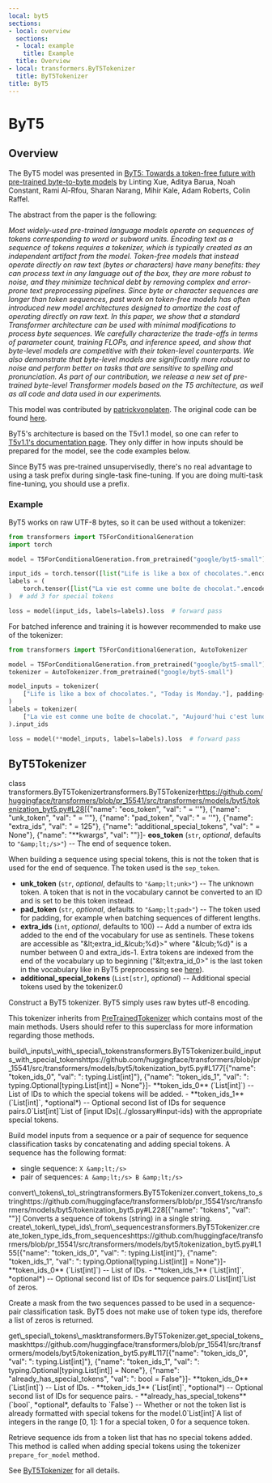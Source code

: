 ```yaml
---
local: byt5
sections:
- local: overview
  sections:
  - local: example
    title: Example
  title: Overview
- local: transformers.ByT5Tokenizer
  title: ByT5Tokenizer
title: ByT5
---
```

<script>
</script>
<!--Copyright 2021 The HuggingFace Team. All rights reserved.

Licensed under the Apache License, Version 2.0 (the "License"); you may not use this file except in compliance with
the License. You may obtain a copy of the License at

http://www.apache.org/licenses/LICENSE-2.0

Unless required by applicable law or agreed to in writing, software distributed under the License is distributed on
an "AS IS" BASIS, WITHOUT WARRANTIES OR CONDITIONS OF ANY KIND, either express or implied. See the License for the
specific language governing permissions and limitations under the License.
-->

<h1 id="byt5">ByT5</h1>

<h2 id="overview">Overview</h2>

The ByT5 model was presented in [ByT5: Towards a token-free future with pre-trained byte-to-byte models](https://arxiv.org/abs/2105.13626) by Linting Xue, Aditya Barua, Noah Constant, Rami Al-Rfou, Sharan Narang, Mihir
Kale, Adam Roberts, Colin Raffel.

The abstract from the paper is the following:

*Most widely-used pre-trained language models operate on sequences of tokens corresponding to word or subword units.
Encoding text as a sequence of tokens requires a tokenizer, which is typically created as an independent artifact from
the model. Token-free models that instead operate directly on raw text (bytes or characters) have many benefits: they
can process text in any language out of the box, they are more robust to noise, and they minimize technical debt by
removing complex and error-prone text preprocessing pipelines. Since byte or character sequences are longer than token
sequences, past work on token-free models has often introduced new model architectures designed to amortize the cost of
operating directly on raw text. In this paper, we show that a standard Transformer architecture can be used with
minimal modifications to process byte sequences. We carefully characterize the trade-offs in terms of parameter count,
training FLOPs, and inference speed, and show that byte-level models are competitive with their token-level
counterparts. We also demonstrate that byte-level models are significantly more robust to noise and perform better on
tasks that are sensitive to spelling and pronunciation. As part of our contribution, we release a new set of
pre-trained byte-level Transformer models based on the T5 architecture, as well as all code and data used in our
experiments.*

This model was contributed by [patrickvonplaten](https://huggingface.co/patrickvonplaten). The original code can be
found [here](https://github.com/google-research/byt5).

ByT5's architecture is based on the T5v1.1 model, so one can refer to [T5v1.1's documentation page](t5v1.1). They
only differ in how inputs should be prepared for the model, see the code examples below.

Since ByT5 was pre-trained unsupervisedly, there's no real advantage to using a task prefix during single-task
fine-tuning. If you are doing multi-task fine-tuning, you should use a prefix.


<h3 id="example">Example</h3>

ByT5 works on raw UTF-8 bytes, so it can be used without a tokenizer:

```python
from transformers import T5ForConditionalGeneration
import torch

model = T5ForConditionalGeneration.from_pretrained("google/byt5-small")

input_ids = torch.tensor([list("Life is like a box of chocolates.".encode("utf-8"))]) + 3  # add 3 for special tokens
labels = (
    torch.tensor([list("La vie est comme une boîte de chocolat.".encode("utf-8"))]) + 3
)  # add 3 for special tokens

loss = model(input_ids, labels=labels).loss  # forward pass
```

For batched inference and training it is however recommended to make use of the tokenizer:

```python
from transformers import T5ForConditionalGeneration, AutoTokenizer

model = T5ForConditionalGeneration.from_pretrained("google/byt5-small")
tokenizer = AutoTokenizer.from_pretrained("google/byt5-small")

model_inputs = tokenizer(
    ["Life is like a box of chocolates.", "Today is Monday."], padding="longest", return_tensors="pt"
)
labels = tokenizer(
    ["La vie est comme une boîte de chocolat.", "Aujourd'hui c'est lundi."], padding="longest", return_tensors="pt"
).input_ids

loss = model(**model_inputs, labels=labels).loss  # forward pass
```

<h2 id="transformers.ByT5Tokenizer">ByT5Tokenizer</h2>

<div class="docstring">

<docstring><name>class transformers.ByT5Tokenizer</name><anchor>transformers.ByT5Tokenizer</anchor><source>https://github.com/huggingface/transformers/blob/pr_15541/src/transformers/models/byt5/tokenization_byt5.py#L28</source><parameters>[{"name": "eos_token", "val": " = '</s>'"}, {"name": "unk_token", "val": " = '<unk>'"}, {"name": "pad_token", "val": " = '<pad>'"}, {"name": "extra_ids", "val": " = 125"}, {"name": "additional_special_tokens", "val": " = None"}, {"name": "**kwargs", "val": ""}]</parameters><paramsdesc>- **eos_token** (`str`, *optional*, defaults to `"&amp;lt;/s>"`) --
  The end of sequence token.

  <Tip>

  When building a sequence using special tokens, this is not the token that is used for the end of sequence.
  The token used is the `sep_token`.

  </Tip>

- **unk_token** (`str`, *optional*, defaults to `"&amp;lt;unk>"`) --
  The unknown token. A token that is not in the vocabulary cannot be converted to an ID and is set to be this
  token instead.
- **pad_token** (`str`, *optional*, defaults to `"&amp;lt;pad>"`) --
  The token used for padding, for example when batching sequences of different lengths.
- **extra_ids** (`int`, *optional*, defaults to 100) --
  Add a number of extra ids added to the end of the vocabulary for use as sentinels. These tokens are
  accessible as "&amp;lt;extra_id_&amp;lcub;%d}>" where "&amp;lcub;%d}" is a number between 0 and extra_ids-1. Extra tokens are
  indexed from the end of the vocabulary up to beginning ("&amp;lt;extra_id_0>" is the last token in the vocabulary
  like in ByT5 preprocessing see
  [here](https://github.com/google-research/text-to-text-transfer-transformer/blob/9fd7b14a769417be33bc6c850f9598764913c833/t5/data/preprocessors.py#L2117)).
- **additional_special_tokens** (`List[str]`, *optional*) --
  Additional special tokens used by the tokenizer.</paramsdesc><paramgroups>0</paramgroups></docstring>

Construct a ByT5 tokenizer. ByT5 simply uses raw bytes utf-8 encoding.

This tokenizer inherits from [PreTrainedTokenizer](/docs/transformers/pr_15541/en/main_classes/tokenizer#transformers.PreTrainedTokenizer) which contains most of the main methods. Users should refer to
this superclass for more information regarding those methods.





<div class="docstring">
<docstring><name>build\_inputs\_with\_special\_tokens</name><anchor>transformers.ByT5Tokenizer.build_inputs_with_special_tokens</anchor><source>https://github.com/huggingface/transformers/blob/pr_15541/src/transformers/models/byt5/tokenization_byt5.py#L177</source><parameters>[{"name": "token_ids_0", "val": ": typing.List[int]"}, {"name": "token_ids_1", "val": ": typing.Optional[typing.List[int]] = None"}]</parameters><paramsdesc>- **token_ids_0** (`List[int]`) --
  List of IDs to which the special tokens will be added.
- **token_ids_1** (`List[int]`, *optional*) --
  Optional second list of IDs for sequence pairs.</paramsdesc><paramgroups>0</paramgroups><rettype>`List[int]`</rettype><retdesc>List of [input IDs](../glossary#input-ids) with the appropriate special tokens.</retdesc></docstring>

Build model inputs from a sequence or a pair of sequence for sequence classification tasks by concatenating and
adding special tokens. A sequence has the following format:

- single sequence: `X &amp;lt;/s>`
- pair of sequences: `A &amp;lt;/s> B &amp;lt;/s>`








</div>
<div class="docstring">
<docstring><name>convert\_tokens\_to\_string</name><anchor>transformers.ByT5Tokenizer.convert_tokens_to_string</anchor><source>https://github.com/huggingface/transformers/blob/pr_15541/src/transformers/models/byt5/tokenization_byt5.py#L228</source><parameters>[{"name": "tokens", "val": ""}]</parameters></docstring>
Converts a sequence of tokens (string) in a single string.

</div>
<div class="docstring">
<docstring><name>create\_token\_type\_ids\_from\_sequences</name><anchor>transformers.ByT5Tokenizer.create_token_type_ids_from_sequences</anchor><source>https://github.com/huggingface/transformers/blob/pr_15541/src/transformers/models/byt5/tokenization_byt5.py#L155</source><parameters>[{"name": "token_ids_0", "val": ": typing.List[int]"}, {"name": "token_ids_1", "val": ": typing.Optional[typing.List[int]] = None"}]</parameters><paramsdesc>- **token_ids_0** (`List[int]`) --
  List of IDs.
- **token_ids_1** (`List[int]`, *optional*) --
  Optional second list of IDs for sequence pairs.</paramsdesc><paramgroups>0</paramgroups><rettype>`List[int]`</rettype><retdesc>List of zeros.</retdesc></docstring>

Create a mask from the two sequences passed to be used in a sequence-pair classification task. ByT5 does not
make use of token type ids, therefore a list of zeros is returned.








</div>
<div class="docstring">
<docstring><name>get\_special\_tokens\_mask</name><anchor>transformers.ByT5Tokenizer.get_special_tokens_mask</anchor><source>https://github.com/huggingface/transformers/blob/pr_15541/src/transformers/models/byt5/tokenization_byt5.py#L117</source><parameters>[{"name": "token_ids_0", "val": ": typing.List[int]"}, {"name": "token_ids_1", "val": ": typing.Optional[typing.List[int]] = None"}, {"name": "already_has_special_tokens", "val": ": bool = False"}]</parameters><paramsdesc>- **token_ids_0** (`List[int]`) --
  List of IDs.
- **token_ids_1** (`List[int]`, *optional*) --
  Optional second list of IDs for sequence pairs.
- **already_has_special_tokens** (`bool`, *optional*, defaults to `False`) --
  Whether or not the token list is already formatted with special tokens for the model.</paramsdesc><paramgroups>0</paramgroups><rettype>`List[int]`</rettype><retdesc>A list of integers in the range [0, 1]: 1 for a special token, 0 for a sequence token.</retdesc></docstring>

Retrieve sequence ids from a token list that has no special tokens added. This method is called when adding
special tokens using the tokenizer `prepare_for_model` method.








</div></div>

See [ByT5Tokenizer](/docs/transformers/pr_15541/en/model_doc/byt5#transformers.ByT5Tokenizer) for all details.
